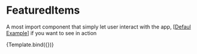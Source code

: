 


<Meta title="Components/FeaturedItems" />

# FeaturedItems

A most import component that simply let user interact with the app, [[Defaul Example](/docs/components-featureitems-example--success)]
if you want to see in action


<Story name="Introduction" args={{}}>
    {Template.bind({})}
</Story>
